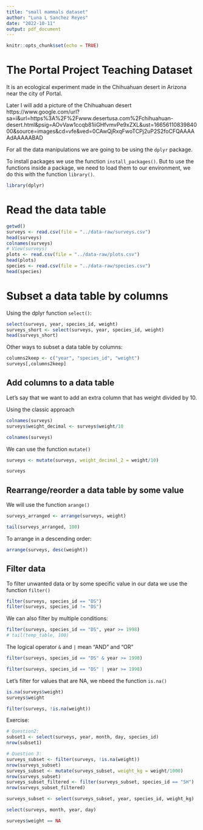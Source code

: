 ```yaml
---
title: "small mammals dataset"
author: "Luna L Sanchez Reyes"
date: "2022-10-11"
output: pdf_document
---
```


```r
knitr::opts_chunk$set(echo = TRUE)
```

# The Portal Project Teaching Dataset

It is an ecological experiment made in the Chihuahuan desert in Arizona near the city of Portal.

Later I will add a picture of the Chihuahuan desert https://www.google.com/url?sa=i&url=https%3A%2F%2Fwww.desertusa.com%2Fchihuahuan-desert.html&psig=AOvVaw1ccqb81iiGHfvmvPe9xZXL&ust=1665611083984000&source=images&cd=vfe&ved=0CAwQjRxqFwoTCPj2uP2S2foCFQAAAAAdAAAAABAD

For all the data manipulations we are going to be using the `dplyr` package.

To install packages we use the function `install_packages()`. But to use the functions inside a package, we need to load them to our environment, we do this with the function `library()`.

```r
library(dplyr)
```

# Read the data table

```r
getwd()
surveys <- read.csv(file = "../data-raw/surveys.csv")
head(surveys)
colnames(surveys)
# View(surveys)
plots <- read.csv(file = "../data-raw/plots.csv")
head(plots)
species <- read.csv(file = "../data-raw/species.csv")
head(species)
```

# Subset a data table by columns

Using the dplyr function `select()`:

```r
select(surveys, year, species_id, weight)
surveys_short <- select(surveys, year, species_id, weight)
head(surveys_short)
```

Other ways to subset a data table by columns:

```r
columns2keep <- c("year", "species_id", "weight")
surveys[,columns2keep]
```

## Add columns to a data table


Let's say that we want to add an extra column that has weight divided by 10.

Using the classic approach

```r
colnames(surveys)
surveys$weight_decimal <- surveys$weight/10

colnames(surveys)
```
We can use the function `mutate()`

```r
surveys <- mutate(surveys, weight_decimal_2 = weight/10)
```

```r
surveys
```

## Rearrange/reorder a data table by some value

We will use the function `arange()`

```r
surveys_arranged <- arrange(surveys, weight)

tail(surveys_arranged, 100)
```
To arrange in a descending order:

```r
arrange(surveys, desc(weight))
```

## Filter data

To filter unwanted data or by some specific value in our data we use the function `filter()`

```r
filter(surveys, species_id == "DS")
filter(surveys, species_id != "DS")
```

We can also filter by multiple conditions:

```r
filter(surveys, species_id == "DS", year >= 1998)
# tail(temp_table, 100)
```

The logical operator `&` and `|` mean "AND" and "OR"

```r

filter(surveys, species_id == "DS" & year >= 1998)

```

```r
filter(surveys, species_id == "DS" | year >= 1998)
```

Let's filter for values that are NA, we nbeed the function `is.na()`

```r

is.na(surveys$weight)
surveys$weight

filter(surveys, !is.na(weight))
```


Exercise:

```r

# Question2:
subset1 <- select(surveys, year, month, day, species_id)
nrow(subset1)

# Question 3:
surveys_subset <- filter(surveys, !is.na(weight))
nrow(surveys_subset)
surveys_subset <- mutate(surveys_subset, weight_kg = weight/1000)
nrow(surveys_subset)
surveys_subset_filtered <- filter(surveys_subset, species_id == "SH")
nrow(surveys_subset_filtered)

surveys_subset <- select(surveys_subset, year, species_id, weight_kg)
```


```r
select(surveys, month, year, day)

surveys$weight == NA
```

